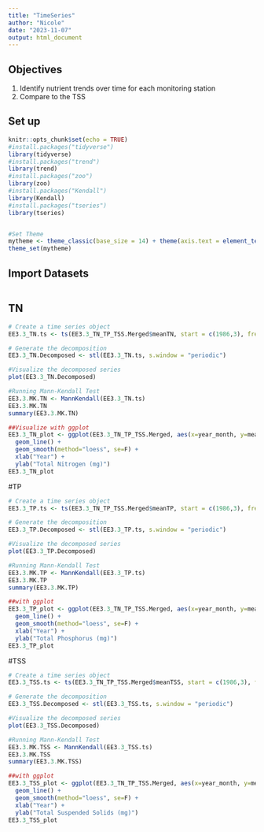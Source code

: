 ```yaml
---
title: "TimeSeries"
author: "Nicole"
date: "2023-11-07"
output: html_document
---
```

## Objectives
1. Identify nutrient trends over time for each monitoring station
2. Compare to the TSS

## Set up
```r
knitr::opts_chunk$set(echo = TRUE)
#install.packages("tidyverse")
library(tidyverse)
#install.packages("trend")
library(trend)
#install.packages("zoo")
library(zoo)
#install.packages("Kendall")
library(Kendall)
#install.packages("tseries")
library(tseries)


#Set Theme
mytheme <- theme_classic(base_size = 14) + theme(axis.text = element_text(color = "black"), legend.position = "top")
theme_set(mytheme)
```

## Import Datasets
```r

```

## TN
```r
# Create a time series object
EE3.3_TN.ts <- ts(EE3.3_TN_TP_TSS.Merged$meanTN, start = c(1986,3), frequency =12)

# Generate the decomposition
EE3.3_TN.Decomposed <- stl(EE3.3_TN.ts, s.window = "periodic")

#Visualize the decomposed series
plot(EE3.3_TN.Decomposed)

#Running Mann-Kendall Test
EE3.3.MK.TN <- MannKendall(EE3.3_TN.ts)
EE3.3.MK.TN
summary(EE3.3.MK.TN)

##Visualize with ggplot
EE3.3_TN_plot <- ggplot(EE3.3_TN_TP_TSS.Merged, aes(x=year_month, y=meanTN)) +
  geom_line() +
  geom_smooth(method="loess", se=F) +
  xlab("Year") +
  ylab("Total Nitrogen (mg)")
EE3.3_TN_plot

```

#TP
```r
# Create a time series object
EE3.3_TP.ts <- ts(EE3.3_TN_TP_TSS.Merged$meanTP, start = c(1986,3), frequency =12)

# Generate the decomposition
EE3.3_TP.Decomposed <- stl(EE3.3_TP.ts, s.window = "periodic")

#Visualize the decomposed series
plot(EE3.3_TP.Decomposed)

#Running Mann-Kendall Test
EE3.3.MK.TP <- MannKendall(EE3.3_TP.ts)
EE3.3.MK.TP
summary(EE3.3.MK.TP)

##with ggplot
EE3.3_TP_plot <- ggplot(EE3.3_TN_TP_TSS.Merged, aes(x=year_month, y=meanTP)) +
  geom_line() +
  geom_smooth(method="loess", se=F) +
  xlab("Year") +
  ylab("Total Phosphorus (mg)")
EE3.3_TP_plot
```

#TSS
```r
# Create a time series object
EE3.3_TSS.ts <- ts(EE3.3_TN_TP_TSS.Merged$meanTSS, start = c(1986,3), frequency =12)

# Generate the decomposition
EE3.3_TSS.Decomposed <- stl(EE3.3_TSS.ts, s.window = "periodic")

#Visualize the decomposed series
plot(EE3.3_TSS.Decomposed)

#Running Mann-Kendall Test
EE3.3.MK.TSS <- MannKendall(EE3.3_TSS.ts)
EE3.3.MK.TSS
summary(EE3.3.MK.TSS)

##with ggplot
EE3.3_TSS_plot <- ggplot(EE3.3_TN_TP_TSS.Merged, aes(x=year_month, y=meanTSS)) +
  geom_line() +
  geom_smooth(method="loess", se=F) +
  xlab("Year") +
  ylab("Total Suspended Solids (mg)")
EE3.3_TSS_plot
```